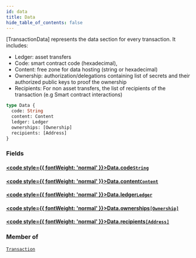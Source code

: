 ```yaml
---
id: data
title: Data
hide_table_of_contents: false
---
```








[TransactionData] represents the data section for every transaction.
It includes:
- Ledger: asset transfers
- Code: smart contract code (hexadecimal),
- Content: free zone for data hosting (string or hexadecimal)
- Ownership: authorization/delegations containing list of secrets and their authorized public keys to proof the ownership
- Recipients: For non asset transfers, the list of recipients of the transaction (e.g Smart contract interactions)


```graphql
type Data {
  code: String
  content: Content
  ledger: Ledger
  ownerships: [Ownership]
  recipients: [Address]
}
```


### Fields

#### [<code style={{ fontWeight: 'normal' }}>Data.<b>code</b></code>](#)<Bullet />[`String`](/build/api/schema/scalars/string) <Badge class="secondary" text="scalar"/>
> 
> 

#### [<code style={{ fontWeight: 'normal' }}>Data.<b>content</b></code>](#)<Bullet />[`Content`](/build/api/schema/scalars/content) <Badge class="secondary" text="scalar"/>
> 
> 

#### [<code style={{ fontWeight: 'normal' }}>Data.<b>ledger</b></code>](#)<Bullet />[`Ledger`](/build/api/schema/objects/ledger) <Badge class="secondary" text="object"/>
> 
> 

#### [<code style={{ fontWeight: 'normal' }}>Data.<b>ownerships</b></code>](#)<Bullet />[`[Ownership]`](/build/api/schema/objects/ownership) <Badge class="secondary" text="list"/> <Badge class="secondary" text="object"/>
> 
> 

#### [<code style={{ fontWeight: 'normal' }}>Data.<b>recipients</b></code>](#)<Bullet />[`[Address]`](/build/api/schema/scalars/address) <Badge class="secondary" text="list"/> <Badge class="secondary" text="scalar"/>
> 
> 



### Member of

[`Transaction`](/build/api/schema/objects/transaction)  <Badge class="secondary" text="object"/>



